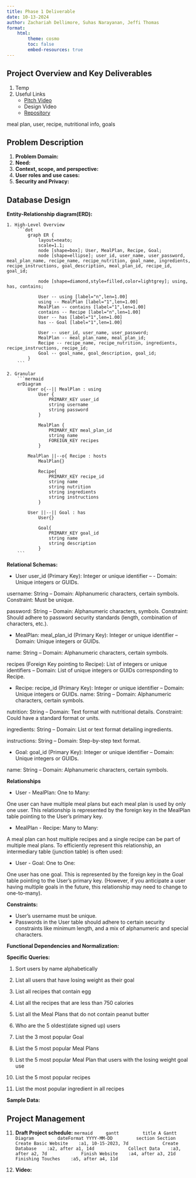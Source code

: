 ```yaml
---
title: Phase 1 Deliverable 
date: 10-13-2024
author: Zachariah Dellimore, Suhas Narayanan, Jeffi Thomas
format:
    html:
        theme: cosmo
        toc: false
        embed-resources: true
---
```


## Project Overview and Key Deliverables
1. Temp
1. Useful Links
    * [Pitch Video](https://cdnapisec.kaltura.com/index.php/extwidget/preview/partner_id/1888231/uiconf_id/28242191/entry_id/1_gz2tt2pm/embed/dynamic)
    * Design Video
    * [Repository](https://github.com/cmsc-vcu/cmsc508-fa2023-prj-nutritionplan-group27#welcome-to-semecter-project-repository)

meal plan, user, recipe, nutritional info, goals

## Problem Description
1. **Problem Domain:** 
1. **Need:**
1. **Context, scope, and perspective:**
1. **User roles and use cases:**
1. **Security and Privacy:**

## Database Design
**Entity-Relationship diagram(ERD):**

    1. High-Level Overview
        ```dot
            graph ER {
                layout=neato;
                scale=1.1;
                node [shape=box]; User, MealPlan, Recipe, Goal;
                node [shape=ellipse]; user_id, user_name, user_password, meal_plan_name, recipe_name, recipe_nutrition, goal_name, ingredients, recipe_instructions, goal_description, meal_plan_id, recipe_id, goal_id;

                node [shape=diamond,style=filled,color=lightgrey]; using, has, contains;
                
                User -- using [label="n",len=1.00]
                using -- MealPlan [label="1",len=1.00]
                MealPlan -- contains [label="1",len=1.00]
                contains -- Recipe [label="n",len=1.00]
                User -- has [label="1",len=1.00]
                has -- Goal [label="1",len=1.00]
                
                User -- user_id, user_name, user_password;
                MealPlan -- meal_plan_name, meal_plan_id;
                Recipe -- recipe_name, recipe_nutrition, ingredients, recipe_instructions, recipe_id;
                Goal -- goal_name, goal_description, goal_id;
            }
        ```

    2. Granular
        ```mermaid
        erDiagram
            User o{--|| MealPlan : using
                User {
                    PRIMARY_KEY user_id
                    string username
                    string password
                }

                MealPlan {
                    PRIMARY_KEY meal_plan_id
                    string name
                    FOREIGN_KEY recipes
                }
            
            MealPlan ||--o{ Recipe : hosts
                MealPlan{}

                Recipe{
                    PRIMARY_KEY recipe_id
                    string name
                    string nutrition
                    string ingredients
                    string instructions
                }

            User ||--|| Goal : has
                User{}

                Goal{
                    PRIMARY_KEY goal_id
                    string name
                    string description
                }
        ```


**Relational Schemas:**

* User
user_id (Primary Key): Integer or unique identifier – - Domain: Unique integers or GUIDs.

username: String – Domain: Alphanumeric characters, certain symbols. Constraint: Must be unique.

password: String – Domain: Alphanumeric characters, symbols. Constraint: Should adhere to password security standards (length, combination of characters, etc.).

* MealPlan:
meal_plan_id (Primary Key): Integer or unique identifier – Domain: Unique integers or GUIDs.

name: String – Domain: Alphanumeric characters, certain symbols.

recipes (Foreign Key pointing to Recipe): List of integers or unique identifiers – Domain: List of unique integers or GUIDs corresponding to Recipe.

* Recipe:
recipe_id (Primary Key): Integer or unique identifier – Domain: Unique integers or GUIDs.
name: String – Domain: Alphanumeric characters, certain symbols.

nutrition: String – Domain: Text format with nutritional details. Constraint: Could have a standard format or units.

ingredients: String – Domain: List or text format detailing ingredients.

instructions: String – Domain: Step-by-step text format.

* Goal:
goal_id (Primary Key): Integer or unique identifier – Domain: Unique integers or GUIDs.

name: String – Domain: Alphanumeric characters, certain symbols.


**Relationships**

* User - MealPlan: One to Many:

One user can have multiple meal plans but each meal plan is used by only one user. This relationship is represented by the foreign key in the MealPlan table pointing to the User's primary key.

* MealPlan - Recipe: Many to Many:

A meal plan can host multiple recipes and a single recipe can be part of multiple meal plans. To efficiently represent this relationship, an intermediary table (junction table) is often used:

* User - Goal: One to One: 

One user has one goal. This is represented by the foreign key in the Goal table pointing to the User's primary key. (However, if you anticipate a user having multiple goals in the future, this relationship may need to change to one-to-many).


**Constraints:**

* User's username must be unique.
* Passwords in the User table should adhere to certain security constraints like minimum length, and a mix of alphanumeric and special characters.


**Functional Dependencies and Normalization:**


**Specific Queries:**

1. Sort users by name alphabetically

1. List all users that have losing weight as their goal

1. List all recipes that contain egg

1. List all the recipes that are less than 750 calories

1. List all the Meal Plans that do not contain peanut butter

1. Who are the 5 oldest(date signed up) users

1. List the 3 most popular Goal

1. List the 5 most popular Meal Plans

1. List the 5 most popular Meal Plan that users with the losing weight goal use

1. List the 5 most popular recipes

1. List the most popular ingredient in all recipes


**Sample Data:**


## Project Management
11. **Draft Project schedule:**
    ```mermaid
    gantt
        title A Gantt Diagram
        dateFormat YYYY-MM-DD
        section Section
            Create Basic Website    :a1, 10-15-2023, 7d
            Create Database    :a2, after a1, 14d
            Collect Data    :a3, after a2, 7d
            Finish Website    :a4, after a3, 21d
            Finishing Touches    :a5, after a4, 11d
    ```

    
12. **Video:**